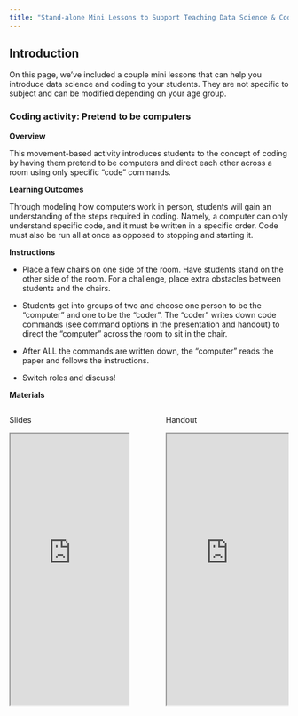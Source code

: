 ```yaml
---
title: "Stand-alone Mini Lessons to Support Teaching Data Science & Coding"
---
```


## Introduction

On this page, we've included a couple mini lessons that can help you introduce data science and coding to your students. They are not specific to subject and can be modified depending on your age group. 

### Coding activity: Pretend to be computers {#sec-pretend_computers}

**Overview** 

This movement-based activity introduces students to the concept of coding by having them pretend to be computers and direct each other across a room using only specific "code" commands. 

**Learning Outcomes**

Through modeling how computers work in person, students will gain an understanding of the steps required in coding. Namely, a computer can only understand specific code, and it must be written in a specific order. Code must also be run all at once as opposed to stopping and starting it. 

**Instructions**

-   Place a few chairs on one side of the room. Have students stand on the other side of the room. For a challenge, place extra obstacles between students and the chairs. 

-   Students get into groups of two and choose one person to be the "computer" and one to be the "coder". The "coder" writes down code commands (see command options in the presentation and handout) to direct the "computer" across the room to sit in the chair. 
-   After ALL the commands are written down, the "computer" reads the paper and follows the instructions. 

-   Switch roles and discuss! 

**Materials**

::: {.column-body-outset}
::: columns
::: {.column width="47%"}

Slides

<iframe
      src="https://lewis-and-clark-data-science.github.io/6-12-Data-Science-Resources/files/figures/computer_activity_slides.pdf"
      width="100%"
      height="490px"
  ></iframe>
  
:::
::: {.column width="5%"}
:::
::: {.column width="48%"}

Handout

<iframe
      src="https://lewis-and-clark-data-science.github.io/6-12-Data-Science-Resources/files/figures/computer_activity_worksheet.pdf"
      width="100%"
      height="490px"
  ></iframe>
  
:::
:::
:::